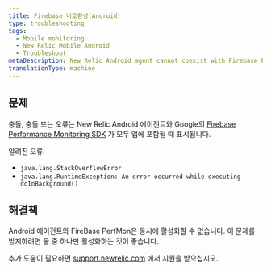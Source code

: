 ```yaml
---
title: Firebase 비호환성(Android)
type: troubleshooting
tags:
  - Mobile monitoring
  - New Relic Mobile Android
  - Troubleshoot
metaDescription: New Relic Android agent cannot coexist with Firebase PerfMon SDK
translationType: machine
---
```


## 문제

충돌, 충돌 또는 오류는 New Relic Android 에이전트와 Google의 [Firebase Performance Monitoring SDK](https://firebase.google.com/docs/perf-mon) 가 모두 앱에 포함될 때 표시됩니다.

알려진 오류:

* `java.lang.StackOverflowError`
* `java.lang.RuntimeException: An error occurred while executing doInBackground()`

## 해결책

Android 에이전트와 FireBase PerfMon은 동시에 활성화할 수 없습니다. 이 문제를 방지하려면 둘 중 하나만 활성화하는 것이 좋습니다.

추가 도움이 필요하면 [support.newrelic.com](https://support.newrelic.com) 에서 지원을 받으십시오.